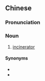 {{also|焚烧炉}}
==Chinese==
{{zh-forms|s=焚烧炉|type=21}}

===Pronunciation===
{{zh-pron
|m=fénshāolú
|cat=n
}}

===Noun===
{{zh-noun}}

# [[incinerator]]

====Synonyms====
* {{zh-l|焚燒裝置}}
* {{zh-l|焚屍爐}}